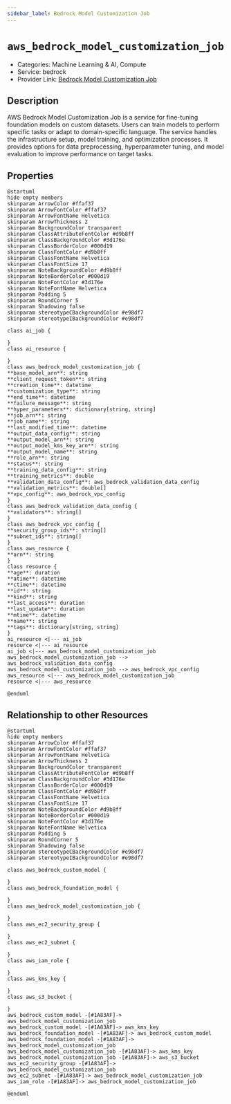 ```yaml
---
sidebar_label: Bedrock Model Customization Job
---
```


# `aws_bedrock_model_customization_job`

- Categories: Machine Learning & AI, Compute
- Service: bedrock
- Provider Link: [Bedrock Model Customization Job](https://docs.aws.amazon.com/bedrock/latest/userguide/custom-models.html)

## Description

AWS Bedrock Model Customization Job is a service for fine-tuning foundation models on custom datasets. Users can train models to perform specific tasks or adapt to domain-specific language. The service handles the infrastructure setup, model training, and optimization processes. It provides options for data preprocessing, hyperparameter tuning, and model evaluation to improve performance on target tasks.

## Properties

<ZoomPanPinch>

```kroki imgType="plantuml" imgAlt="Diagram of Bedrock Model Customization Job data model"
@startuml
hide empty members
skinparam ArrowColor #ffaf37
skinparam ArrowFontColor #ffaf37
skinparam ArrowFontName Helvetica
skinparam ArrowThickness 2
skinparam BackgroundColor transparent
skinparam ClassAttributeFontColor #d9b8ff
skinparam ClassBackgroundColor #3d176e
skinparam ClassBorderColor #000d19
skinparam ClassFontColor #d9b8ff
skinparam ClassFontName Helvetica
skinparam ClassFontSize 17
skinparam NoteBackgroundColor #d9b8ff
skinparam NoteBorderColor #000d19
skinparam NoteFontColor #3d176e
skinparam NoteFontName Helvetica
skinparam Padding 5
skinparam RoundCorner 5
skinparam Shadowing false
skinparam stereotypeCBackgroundColor #e98df7
skinparam stereotypeIBackgroundColor #e98df7

class ai_job {

}
class ai_resource {

}
class aws_bedrock_model_customization_job {
**base_model_arn**: string
**client_request_token**: string
**creation_time**: datetime
**customization_type**: string
**end_time**: datetime
**failure_message**: string
**hyper_parameters**: dictionary[string, string]
**job_arn**: string
**job_name**: string
**last_modified_time**: datetime
**output_data_config**: string
**output_model_arn**: string
**output_model_kms_key_arn**: string
**output_model_name**: string
**role_arn**: string
**status**: string
**training_data_config**: string
**training_metrics**: double
**validation_data_config**: aws_bedrock_validation_data_config
**validation_metrics**: double[]
**vpc_config**: aws_bedrock_vpc_config
}
class aws_bedrock_validation_data_config {
**validators**: string[]
}
class aws_bedrock_vpc_config {
**security_group_ids**: string[]
**subnet_ids**: string[]
}
class aws_resource {
**arn**: string
}
class resource {
**age**: duration
**atime**: datetime
**ctime**: datetime
**id**: string
**kind**: string
**last_access**: duration
**last_update**: duration
**mtime**: datetime
**name**: string
**tags**: dictionary[string, string]
}
ai_resource <|--- ai_job
resource <|--- ai_resource
ai_job <|--- aws_bedrock_model_customization_job
aws_bedrock_model_customization_job --> aws_bedrock_validation_data_config
aws_bedrock_model_customization_job --> aws_bedrock_vpc_config
aws_resource <|--- aws_bedrock_model_customization_job
resource <|--- aws_resource

@enduml
```

</ZoomPanPinch>

## Relationship to other Resources

<ZoomPanPinch>

```kroki imgType="plantuml" imgAlt="Diagram of Bedrock Model Customization Job resource relationships"
@startuml
hide empty members
skinparam ArrowColor #ffaf37
skinparam ArrowFontColor #ffaf37
skinparam ArrowFontName Helvetica
skinparam ArrowThickness 2
skinparam BackgroundColor transparent
skinparam ClassAttributeFontColor #d9b8ff
skinparam ClassBackgroundColor #3d176e
skinparam ClassBorderColor #000d19
skinparam ClassFontColor #d9b8ff
skinparam ClassFontName Helvetica
skinparam ClassFontSize 17
skinparam NoteBackgroundColor #d9b8ff
skinparam NoteBorderColor #000d19
skinparam NoteFontColor #3d176e
skinparam NoteFontName Helvetica
skinparam Padding 5
skinparam RoundCorner 5
skinparam Shadowing false
skinparam stereotypeCBackgroundColor #e98df7
skinparam stereotypeIBackgroundColor #e98df7

class aws_bedrock_custom_model {

}
class aws_bedrock_foundation_model {

}
class aws_bedrock_model_customization_job {

}
class aws_ec2_security_group {

}
class aws_ec2_subnet {

}
class aws_iam_role {

}
class aws_kms_key {

}
class aws_s3_bucket {

}
aws_bedrock_custom_model -[#1A83AF]-> aws_bedrock_model_customization_job
aws_bedrock_custom_model -[#1A83AF]-> aws_kms_key
aws_bedrock_foundation_model -[#1A83AF]-> aws_bedrock_custom_model
aws_bedrock_foundation_model -[#1A83AF]-> aws_bedrock_model_customization_job
aws_bedrock_model_customization_job -[#1A83AF]-> aws_kms_key
aws_bedrock_model_customization_job -[#1A83AF]-> aws_s3_bucket
aws_ec2_security_group -[#1A83AF]-> aws_bedrock_model_customization_job
aws_ec2_subnet -[#1A83AF]-> aws_bedrock_model_customization_job
aws_iam_role -[#1A83AF]-> aws_bedrock_model_customization_job

@enduml
```

</ZoomPanPinch>
